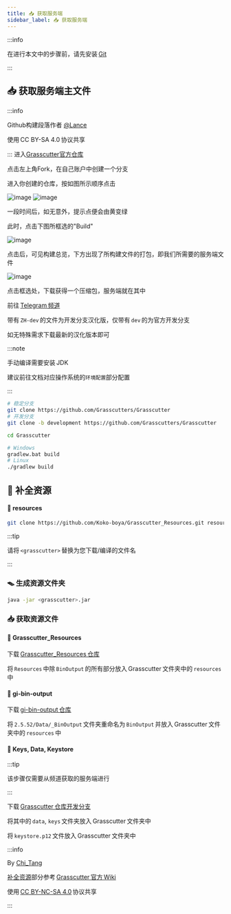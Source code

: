 ```yaml
---
title: 📥 获取服务端
sidebar_label: 📥 获取服务端
---
```


:::info

在进行本文中的步骤前，请先安装 [Git](https://git-scm.com/downloads)

:::

## 📥 获取服务端主文件


<Tabs>
<TabItem value="github" label="使用Github构建(推荐)">
:::info

Github构建段落作者 [@Lance](https://github.com/cnlancehu/) 

使用 CC BY-SA 4.0 协议共享

:::
进入[Grasscutter官方仓库](https://github.com/Grasscutters/Grasscutter)

点击左上角Fork，在自己账户中创建一个分支

进入你创建的仓库，按如图所示顺序点击

![image](https://user-images.githubusercontent.com/106385654/180453600-387a43d7-70d0-4d7b-8065-a6cd410ba81b.png)
![image](https://user-images.githubusercontent.com/106385654/180454602-015f6c11-f9e9-4f8a-8186-d13c6662c2fb.png)

一段时间后，如无意外，提示点便会由黄变绿

此时，点击下图所框选的"Build"

![image](https://user-images.githubusercontent.com/106385654/180461838-cc86c95b-8c70-4023-9045-3194f5eee53a.png)

点击后，可见构建总览，下方出现了所构建文件的打包，即我们所需要的服务端文件

![image](https://user-images.githubusercontent.com/106385654/180462513-80107202-4b8c-4696-b3b5-4d0539ef6b1b.png)

点击框选处，下载获得一个压缩包，服务端就在其中
<TabItem value="telegram" label="✈ 从频道获取 (推荐)">

前往 [Telegram 频道](https://t.me/genkitCN)

带有 `ZH-dev` 的文件为开发分支汉化版，仅带有 `dev` 的为官方开发分支

如无特殊需求下载最新的汉化版本即可

</TabItem>
<TabItem value="build-self" label="⚒ 从源码手动编译">

:::note

手动编译需要安装 JDK

建议前往文档对应操作系统的`环境配置`部分配置

:::

```bash title="获取服务端源码"
# 稳定分支
git clone https://github.com/Grasscutters/Grasscutter
# 开发分支
git clone -b development https://github.com/Grasscutters/Grasscutter
```

```bash title="进入源码目录"
cd Grasscutter
```

```bash title="编译服务端"
# Windows
gradlew.bat build
# Linux
./gradlew build
```

</TabItem>
</Tabs>

## 🧰 补全资源


<Tabs>
<TabItem value="fast" label="快速安装" default>

#### 📮 resources

```bash
git clone https://github.com/Koko-boya/Grasscutter_Resources.git resources
```

</TabItem>
<TabItem value="manual" label="手动安装">

:::tip

请将 `<grasscutter>` 替换为您下载/编译的文件名

:::

### 🪤 生成资源文件夹

```bash
java -jar <grasscutter>.jar
```

### 📥 获取资源文件

#### 📮 Grasscutter_Resources

下载 [Grasscutter_Resources 仓库](https://github.com/Koko-boya/Grasscutter_Resources)

将 `Resources` 中除 `BinOutput` 的所有部分放入 Grasscutter 文件夹中的 `resources` 中

#### 📮 gi-bin-output

下载 [gi-bin-output 仓库](https://github.com/spencerbonilla/gi-bin-output)

将 `2.5.52/Data/_BinOutput` 文件夹重命名为 `BinOutput` 并放入 Grasscutter 文件夹中的 `resources` 中

</TabItem>

</Tabs>

#### 🔑 Keys, Data, Keystore

:::tip

该步骤仅需要从频道获取的服务端进行

:::

下载 [Grasscutter 仓库开发分支](https://github.com/Grasscutters/Grasscutter/tree/development)

将其中的 `data`, `keys` 文件夹放入 Grasscutter 文件夹中

将 `keystore.p12` 文件放入 Grasscutter 文件夹中

:::info

By [Chi_Tang](https://www.chitang.tech)

[补全资源](#补全资源)部分参考 [Grasscutter 官方 Wiki](https://github.com/Grasscutters/Grasscutter/wiki/Running#starting-the-server)

使用 [CC BY-NC-SA 4.0](https://creativecommons.org/licenses/by-nc-sa/4.0/) 协议共享

:::
